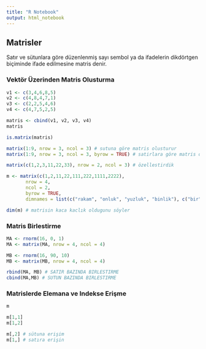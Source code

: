 ```yaml
---
title: "R Notebook"
output: html_notebook
---
```


## Matrisler

Satır ve sütunlara göre düzenlenmiş sayı sembol ya da ifadelerin dikdörtgen biçiminde ifade edilmesine matris denir.

### Vektör Üzerinden Matris Olusturma

```r
v1 <- c(3,4,6,8,5)
v2 <- c(4,8,4,7,1)
v3 <- c(2,2,5,4,6)
v4 <- c(4,7,5,2,5)

matris <- cbind(v1, v2, v3, v4)
matris

is.matrix(matris)

matrix(1:9, nrow = 3, ncol = 3) # sutuna göre matris olusturur
matrix(1:9, nrow = 3, ncol = 3, byrow = TRUE) # satirlara göre matris olusturur

matrix(c(1,2,3,11,22,33), nrow = 2, ncol = 3) # özellestirdik

m <- matrix(c(1,2,11,22,111,222,1111,2222),
       nrow = 4,
       ncol = 2,
       byrow = TRUE,
       dimnames = list(c("rakam", "onluk", "yuzluk", "binlik"), c("bir", "iki"))) # satir ve sutunlari isimlendirdik

dim(m) # matrisin kaca kaclık oldugunu söyler

```
### Matris Birlestirme

```r

MA <- rnorm(16, 0, 1)
MA <- matrix(MA, nrow = 4, ncol = 4)

MB <- rnorm(16, 90, 10)
MB <- matrix(MB, nrow = 4, ncol = 4)

rbind(MA, MB) # SATIR BAZINDA BIRLESTIRME
cbind(MA,MB) # SUTUN BAZINDA BIRLESTIRME
```


### Matrislerde Elemana ve Indekse Erişme

```r
m

m[1,1]
m[1,2]

m[,2] # sütuna erişim
m[1,] # satıra erişin

```

